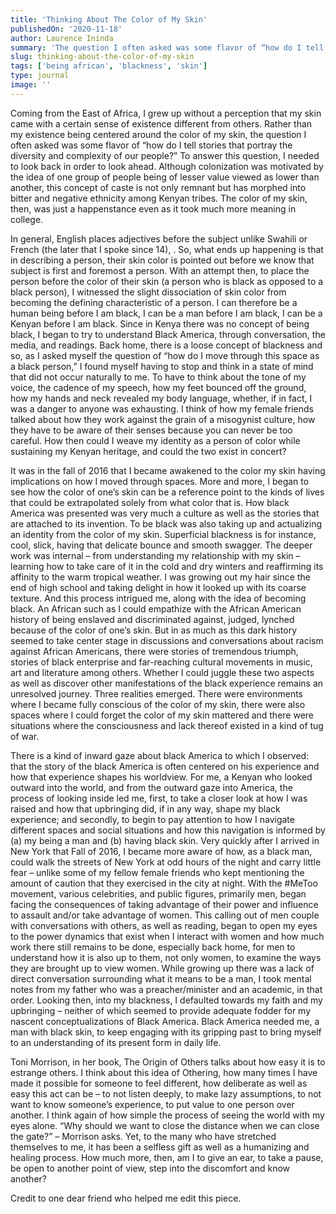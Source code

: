 ```yaml
---
title: 'Thinking About The Color of My Skin'
publishedOn: '2020-11-18'
author: Laurence Ininda
summary: 'The question I often asked was some flavor of “how do I tell stories that portray the diversity and complexity of our people?”'
slug: thinking-about-the-color-of-my-skin
tags: ['being african', 'blackness', 'skin']
type: journal
image: ''
---
```


Coming from the East of Africa, I grew up without a perception that my skin came with a certain sense of existence different from others. Rather than my existence being centered around the color of my skin, the question I often asked was some flavor of “how do I tell stories that portray the diversity and complexity of our people?” To answer this question, I needed to look back in order to look ahead. Although colonization was motivated by the idea of one group of people being of lesser value viewed as lower than another, this concept of caste is not only remnant but has morphed into bitter and negative ethnicity among Kenyan tribes. The color of my skin, then, was just a happenstance even as it took much more meaning in college.

In general, English places adjectives before the subject unlike Swahili or French (the later that I spoke since 14), . So, what ends up happening is that in describing a person, their skin color is pointed out before we know that subject is first and foremost a person. With an attempt then, to place the person before the color of their skin (a person who is black as opposed to a black person), I witnessed the slight dissociation of skin color from becoming the defining characteristic of a person. I can therefore be a human being before I am black, I can be a man before I am black, I can be a Kenyan before I am black. Since in Kenya there was no concept of being black, I began to try to understand Black America, through conversation, the media, and readings. Back home, there is a loose concept of blackness and so, as I asked myself the question of “how do I move through this space as a black person,” I found myself having to stop and think in a state of mind that did not occur naturally to me. To have to think about the tone of my voice, the cadence of my speech, how my feet bounced off the ground, how my hands and neck revealed my body language, whether, if in fact, I was a danger to anyone was exhausting. I think of how my female friends talked about how they work against the grain of a misogynist culture, how they have to be aware of their senses because you can never be too careful. How then could I weave my identity as a person of color while sustaining my Kenyan heritage, and could the two exist in concert?

It was in the fall of 2016 that I became awakened to the color my skin having implications on how I moved through spaces. More and more, I began to see how the color of one’s skin can be a reference point to the kinds of lives that could be extrapolated solely from what color that is. How black America was presented was very much a culture as well as the stories that are attached to its invention. To be black was also taking up and actualizing an identity from the color of my skin. Superficial blackness is for instance, cool, slick, having that delicate bounce and smooth swagger. The deeper work was internal – from understanding my relationship with my skin – learning how to take care of it in the cold and dry winters and reaffirming its affinity to the warm tropical weather. I was growing out my hair since the end of high school and taking delight in how it looked up with its coarse texture. And this process intrigued me, along with the idea of becoming black. An African such as I could empathize with the African American history of being enslaved and discriminated against, judged, lynched because of the color of one’s skin. But in as much as this dark history seemed to take center stage in discussions and conversations about racism against African Americans, there were stories of tremendous triumph, stories of black enterprise and far-reaching cultural movements in music, art and literature among others. Whether I could juggle these two aspects as well as discover other manifestations of the black experience remains an unresolved journey. Three realities emerged. There were environments where I became fully conscious of the color of my skin, there were also spaces where I could forget the color of my skin mattered and there were situations where the consciousness and lack thereof existed in a kind of tug of war.

There is a kind of inward gaze about black America to which I observed: that the story of the black America is often centered on his experience and how that experience shapes his worldview. For me, a Kenyan who looked outward into the world, and from the outward gaze into America, the process of looking inside led me, first, to take a closer look at how I was raised and how that upbringing did, if in any way, shape my black experience; and secondly, to begin to pay attention to how I navigate different spaces and social situations and how this navigation is informed by (a) my being a man and (b) having black skin. Very quickly after I arrived in New York that Fall of 2016, I became more aware of how, as a black man, could walk the streets of New York at odd hours of the night and carry little fear – unlike some of my fellow female friends who kept mentioning the amount of caution that they exercised in the city at night. With the #MeToo movement, various celebrities, and public figures, primarily men, began facing the consequences of taking advantage of their power and influence to assault and/or take advantage of women. This calling out of men couple with conversations with others, as well as reading, began to open my eyes to the power dynamics that exist when I interact with women and how much work there still remains to be done, especially back home, for men to understand how it is also up to them, not only women, to examine the ways they are brought up to view women. While growing up there was a lack of direct conversation surrounding what it means to be a man, I took mental notes from my father who was a preacher/minister and an academic, in that order. Looking then, into my blackness, I defaulted towards my faith and my upbringing – neither of which seemed to provide adequate fodder for my nascent conceptualizations of Black America. Black America needed me, a man with black skin, to keep engaging with its gripping past to bring myself to an understanding of its present form in daily life.

Toni Morrison, in her book, The Origin of Others talks about how easy it is to estrange others. I think about this idea of Othering, how many times I have made it possible for someone to feel different, how deliberate as well as easy this act can be – to not listen deeply, to make lazy assumptions, to not want to know someone’s experience, to put value to one person over another. I think again of how simple the process of seeing the world with my eyes alone. “Why should we want to close the distance when we can close the gate?” – Morrison asks. Yet, to the many who have stretched themselves to me, it has been a selfless gift as well as a humanizing and healing process. How much more, then, am I to give an ear, to take a pause, be open to another point of view, step into the discomfort and know another?

Credit to one dear friend who helped me edit this piece.
